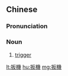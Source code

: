 {{also|扳机}}
==Chinese==
{{zh-forms|s=扳机}}

===Pronunciation===
{{zh-pron
|m=bānjī
|c=paan1 gei1
|cat=n
}}

===Noun===
{{zh-noun}}

# [[trigger]]
#: {{zh-x|扣 扳機|''to pull the '''trigger'''''}}

[[lt:扳機]]
[[hu:扳機]]
[[mg:扳機]]